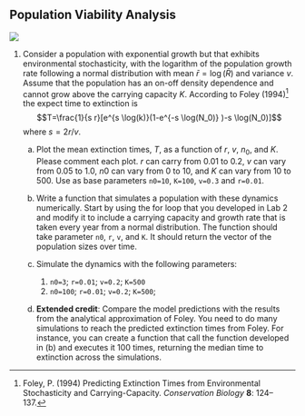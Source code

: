 ## Population Viability Analysis

![](/images/IUCN_redlist.png)

1.  Consider a population with exponential growth but that exhibits environmental stochasticity, with the logarithm of the population growth rate following a normal distribution with mean $\bar{r}=\log(\bar{R})$ and variance $v$. Assume that the population has an on-off density dependence and cannot grow above the carrying capacity $K$. According to Foley (1994)[^_pva-1] the expect time to extinction is $$T=\frac{1}{s r}[e^{s \log(k)}(1-e^{-s \log(N_0)} )-s \log(N_0)]$$ where $s=2r/v$.

    a.  Plot the mean extinction times, $T$, as a function of $r$, $v$, $n_0$, and $K$. Please comment each plot. $r$ can carry from 0.01 to 0.2, $v$ can vary from 0.05 to 1.0, $n0$ can vary from 0 to 10, and $K$ can vary from 10 to 500. Use as base parameters `n0=10`, `K=100`, `v=0.3` and `r=0.01`.

    b.  Write a function that simulates a population with these dynamics numerically. Start by using the for loop that you developed in Lab 2 and modify it to include a carrying capacity and growth rate that is taken every year from a normal distribution. The function should take parameter `n0`, `r`, `v`, and `K`. It should return the vector of the population sizes over time.

    c.  Simulate the dynamics with the following parameters:

        1.  `n0=3`; `r=0.01`; `v=0.2`; `K=500`
        2.  `n0=100`; `r=0.01`; `v=0.2`; `K=500`;

    d.  **Extended credit**: Compare the model predictions with the results from the analytical approximation of Foley. You need to do many simulations to reach the predicted extinction times from Foley. For instance, you can create a function that call the function developed in (b) and executes it 100 times, returning the median time to extinction across the simulations.

[^_pva-1]: Foley, P. (1994) Predicting Extinction Times from Environmental Stochasticity and Carrying-Capacity. *Conservation Biology* **8**: 124–137.
